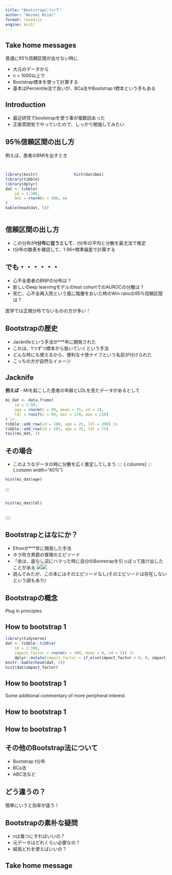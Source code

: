 ```yaml
---
title: "Bootstrapについて"
author: "Nozomi Niimi"
format: revealjs
engine: knitr
---
```


## Take home messages

普通に95%信頼区間が出せない時に. 

- 大元のデータから
- n = 1000以上で
- Bootstrap標本を使って計算する
- 基本はPercentile法で良いが、BCa法やBootstrap t標本という手もある

## Introduction

- 最近研究でbootstrapを使う事が複数回あった
- 正直雰囲気でやっていたので、しっかり勉強してみたい

## 95％信頼区間の出し方
例えば、患者のBMIを出すとき


## 

:::: {.columns}
::: {.column width="40%"}
```r
library(knitr)
library(tibble)
library(dplyr)
dat <- tibble(
    id = 1:300, 
    bmi = rnorm(n = 300, mean = 21, sd = 1.0)
)
kable(head(dat, 5))
```
:::

::: {.column width="60%"}

```r
hist(dat$bmi)
```

:::

::::

## 信頼区間の出し方

- この分布が**t分布に従うとして**、t分布の平均と分散を最尤法で推定
- t分布の数表を確認して、1.96×標準偏差で計算する


## でも・・・・・・

- 心不全患者のBNPの分布は？
- 新しいDeep learningモデルのtest cohortでのAUROCの分散は？
- 死亡、心不全再入院という風に階層をおいた時のWin ratioの95%信頼区間は？

医学では正規分布でないものの方が多い！

## Bootstrapの歴史
- Jacknifeという手法が***年に開発された
- これは、1つずつ標本から抜いていくという手法
- どんな時にも使えるから、便利な十徳ナイフという名前が付けられた
- こっちの方が自然なイメージ

## Jacknife
**例えば**
- MIを起こした患者の年齢とLDLを見たデータがあるとして
```r
mi_dat <- data.frame(
    id = 1:99, 
    age = rnorm(n = 99, mean = 75, sd = 3), 
    ldl = runif(n = 99, min = 170, max = 210)
) |> 
tibble::add_row(id = 100, age = 25, ldl = 300) |> 
tibble::add_row(id = 101, age = 35, ldl = 75)
tail(mi_dat, 3)
```

## その場合
- このようなデータの時に分散を広く推定してしまう
:::: {.columns}
::: {.column width="40%"}
```r
hist(mi_dat$age)
```
:::

::: {.column width="60%"}
```r
hist(mi_dat$ldl)
```
:::
::::

## Bootstrapとはなにか？
- Efronが***年に開発した手法
- ホラ吹き男爵の冒険のエピソード
- 「余は、底なし沼にハマった時に自分のBootstrapを引っぱって抜け出したことがある
![](images/real_bootstrap.png){}![](images/horafuki.png)
- 読んでみたが、この本にはそのエピソードなし(そのエピソードは存在しないという説もあり)


## Bootstrapの概念

Plug in principles

## How to bootstrap 1

```r
library(tidyverse)
dat <- tibble::tibble(
    id = 1:300, 
    impact_factor = rnorm(n = 300, mean = 0, sd = 1)) |> 
    dplyr::mutate(impact_factor = if_else(impact_factor < 0, 0, impact_factor))
knitr::kable(head(dat, 5))
hist(dat$impact_factor)
```

## How to bootstrap 1
::: aside
Some additional commentary of more peripheral interest.
:::
## How to bootstrap 1

## How to bootstrap 1

## その他のBootstrap法について

- Bootstrap t分布
- BCa法
- ABC法など

## どう違うの？

簡単にいうと効率が違う！

## Bootstrapの素朴な疑問

- nは幾つにすればいいの？
- 元データはどれくらい必要なの？
- 結局どれを使えばいいの？

## Take home message






